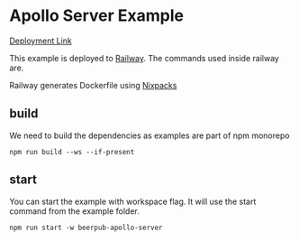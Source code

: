 # Apollo Server Example

[Deployment Link](https://rabid-leg-production.up.railway.app/)

This example is deployed to [Railway](https://railway.app). The commands used inside
railway are.

Railway generates Dockerfile using [Nixpacks](https://nixpacks.com)


## build

We need to build the dependencies as examples are part of npm monorepo

```
npm run build --ws --if-present
```

## start

You can start the example with workspace flag. It will use the start command
from the example folder.

```
npm run start -w beerpub-apollo-server
```
